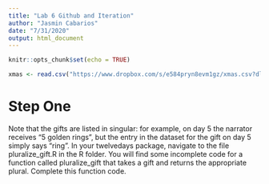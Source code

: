 ```yaml
---
title: "Lab 6 Github and Iteration"
author: "Jasmin Cabarios"
date: "7/31/2020"
output: html_document
---
```


```r
knitr::opts_chunk$set(echo = TRUE)
```



```r
xmas <- read.csv("https://www.dropbox.com/s/e584pryn8evm1gz/xmas.csv?dl=1")

```

# Step One

Note that the gifts are listed in singular: for example, on day 5 the narrator receives “5 golden rings”, but the entry in the dataset for the gift on day 5 simply says “ring”.
In your twelvedays package, navigate to the file pluralize_gift.R in the R folder. You will find some incomplete code for a function called pluralize_gift that takes a gift and returns the appropriate plural.
Complete this function code.

```r



```

